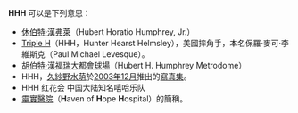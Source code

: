 '''HHH''' 可以是下列意思：
* [[休伯特·漢弗萊|休伯特·漢弗萊]]（Hubert Horatio Humphrey, Jr.）
* [[Triple_H_(摔角手)|Triple H]]（HHH，Hunter Hearst Helmsley），美國摔角手，本名保羅·麥可·李維斯克（Paul Michael Levesque）。
* [[胡伯特·漢福瑞大都會球場|胡伯特·漢福瑞大都會球場]]（Hubert H. Humphrey Metrodome）
* HHH，[[久紗野水萌|久紗野水萌]]於[[2003年12月|2003年12月]]推出的[[寫真集|寫真集]]。
* HHH  红花会 中国大陆知名嘻哈乐队
* [[靈實醫院|靈實醫院]]（'''H'''aven of '''H'''ope '''H'''ospital）的簡稱。
{{disambig|cat=三字拉丁字母縮寫消歧義}}